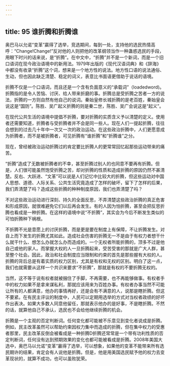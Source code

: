 ```yaml
---
---
---
```

title: 95 谁折腾和折腾谁
---





奥巴马以允诺“变革”贏得了选举，竞选期间，每到一处，支持他的选民热情高呼：“Change!Change!”反对他的人则把他的改革纲领当作一种蛊惑选民的手段，用眼下时兴的话来说，是“折腾”。在中文中，“折腾”并不是一个新词，而是一个旧口语词在现今政治语境中的新用法。1979年出版的《现代汉语词典》和《辞海》中都没有收录“折腾”这个词，想来是一个地方性的说法。地方性口语的说法通俗、生动，但也因此缺乏清楚、稳定的词义，表意比书面语更借助于说话的语境。

折腾不仅是一个口语词，而且还是一个含有负面意义的“承载词”（loadedword)。折腾指的是令人苦恼、讨厌、给人带来折磨的事。折腾总是受折腾之苦者一方的说法，折腾的一方则自然有他自己的说词。秦始皇修长城折腾的是老百姓，秦始皇会说这是“国防”。陈胜、吴广起义折腾的则是秦二世，陈胜、吴广会说这是“起义”。

在现代公共生活的语境中提倡不折腾，要对折腾的实质含义予以清楚的定义。使用者还需要知道，折腾者与受折腾者并不会是同一些人。现在人们一提起折腾，往往会想到的过去几十年中一次又一次的政治运动。在这些政治折腾中，人们更愿意成为折腾者，而不是被折腾者，可见折腾有“谁折腾”和“折腾谁”之分。

现在，曾经被政治运动折腾过的肯定要比折腾人的更常常回忆起那些运动带来的痛苦。

“折腾”造成了无数被折腾者的不幸，甚至折腾过别人的也同意不要再有折腾。但是，人们很可能虽然饱受折腾之苦，却对折腾的性质和造成折腾的原因仍然不甚清楚。反右、大跃进、“文革”可以说是人们记忆中比较大的折腾，但这些运动对中国人思想、道德、人际关系、公共生活究竟造成了怎样的破坏，留下了怎样的后果，我们弄清楚了吗？造成这些折腾的种种制度原因，我们也弄清楚了吗？

不对这些政治运动进行深刻、持久的全面反思，不弄清楚这些政治折腾的真正危害和形成原因，就很难避免它们以后再会发生。有的人因为怕折腾，甚至会把反思折腾也看成是一种折腾。在这样的语境中说“不折腾”，其实会为今后不断发生类似的可怕折腾种下祸根。

不折腾不光是意愿上的讨厌折腾，而是更是要在制度上有保障，不让折腾发生。对自上而下发生的折腾尤其如此。造成社会伤害的折腾无一不是由于有权力者想干什么就干什么、想怎么办就怎么办而造成的。一个无权者所能折腾的，顶多不过是他自己或他的家人。而掌握大权的人一旦折腾起来，受苦受害的那就是广大人群，甚至整个社会。因此，政治和社会制度应当限制和约束的首先是那些握有大权的人。折腾的背后总是有着实质的权力区别，尤其是有权和无权的区别。明白了这一点，我们也就需要从这样一个共识来要求“不折腾”，那就是有权的不要折腾无权的。

当然，这不等于说有权者就被捆住了手脚，不再需要，也不再能够做事。有权者手中的权力如果不是拿来谋私利，那就应该用来为百姓办事。有权者办事当然不可能让所有的人都满意，他办的事情再好，还是会有不满意的人，说那是瞎折腾。但这不要紧。在有民主评议的制度中，人民可以定期用选举的方式对当权者政绩的好坏作出表决。如果大多数人同意他留任，那就表示他办的是好事，不是瞎折腾。不然的话，就算他自己不承认，选民也不会给他继续折腾的机会。

折腾是一个主观的否定判断词。任何变化都可能被不乐意见到变化者说成是折腾。例如，民主改革虽然可以帮助约束因权力集中而造成的折腾，但在集中权力的受惠者那里，民主改革反倒会被看成是一种折腾D折腾还常常是一个带有功利性质的否定判断词，任何没有达到预期效果的变化也都可能被看成是折腾。2008年美国大选中，奥巴马以允诺“变革”臝得了选举，可以想象，如果他的变革不能带来所有选民期许的结果，肯定会有人说他是折腾。但是，他是用美国选民赋予他的权力去变革现状的，就算不成功，也可以虽败犹荣。
